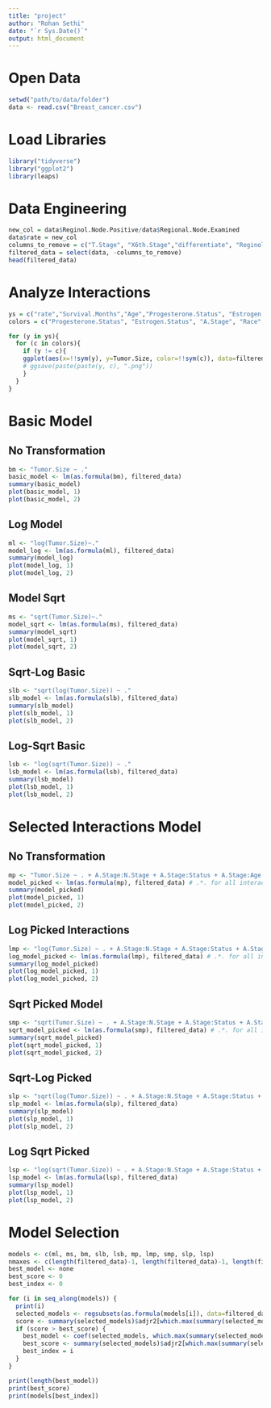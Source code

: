```yaml
---
title: "project"
author: "Rohan Sethi"
date: "`r Sys.Date()`"
output: html_document
---
```


# Open Data
```r
setwd("path/to/data/folder")
data <- read.csv("Breast_cancer.csv")
```

# Load Libraries
```r
library("tidyverse")
library("ggplot2")
library(leaps)
```

# Data Engineering
```r
new_col = data$Reginol.Node.Positive/data$Regional.Node.Examined
data$rate = new_col
columns_to_remove = c("T.Stage", "X6th.Stage","differentiate", "Reginol.Node.Positive", "Regional.Node.Examined")
filtered_data = select(data, -columns_to_remove)
head(filtered_data)
```
# Analyze Interactions
```r
ys = c("rate","Survival.Months","Age","Progesterone.Status", "Estrogen.Status", "A.Stage", "Race", "Marital.Status", "Grade", "N.Stage","Status")
colors = c("Progesterone.Status", "Estrogen.Status", "A.Stage", "Race", "Marital.Status", "Grade", "N.Stage","Status")

for (y in ys){
  for (c in colors){
    if (y != c){
    ggplot(aes(x=!!sym(y), y=Tumor.Size, color=!!sym(c)), data=filtered_data) + geom_point() + geom_smooth(method="lm")
    # ggsave(paste(paste(y, c), ".png"))
    }
  }
}
```


# Basic Model
## No Transformation
```r
bm <- "Tumor.Size ~ ."
basic_model <- lm(as.formula(bm), filtered_data)
summary(basic_model)
plot(basic_model, 1)
plot(basic_model, 2)
```
## Log Model
```r
ml <- "log(Tumor.Size)~."
model_log <- lm(as.formula(ml), filtered_data)
summary(model_log)
plot(model_log, 1)
plot(model_log, 2)
```

## Model Sqrt
```r
ms <- "sqrt(Tumor.Size)~."
model_sqrt <- lm(as.formula(ms), filtered_data)
summary(model_sqrt)
plot(model_sqrt, 1)
plot(model_sqrt, 2)
```
## Sqrt-Log Basic
```r
slb <- "sqrt(log(Tumor.Size)) ~ ."
slb_model <- lm(as.formula(slb), filtered_data)
summary(slb_model)
plot(slb_model, 1)
plot(slb_model, 2)
```
## Log-Sqrt Basic
```r
lsb <- "log(sqrt(Tumor.Size)) ~ ."
lsb_model <- lm(as.formula(lsb), filtered_data)
summary(lsb_model)
plot(lsb_model, 1)
plot(lsb_model, 2)
```


# Selected Interactions Model
## No Transformation
```r
mp <- "Tumor.Size ~ . + A.Stage:N.Stage + A.Stage:Status + A.Stage:Age + Grade:Age + Age:N.Stage + Age:Status + Estrogen.Status:Grade + Progesterone.Status:Estrogen.Status + A.Stage:Grade + A.Stage:N.Stage + A.Stage:rate + Grade:rate + N.Stage:rate + Status:rate + A.Stage:Survival.Months + Estrogen.Status + Survival.Months + Grade:Survival.Months + N.Stage:Survival.Months + Status:Survival.Months"
model_picked <- lm(as.formula(mp), filtered_data) # .*. for all interactions possible
summary(model_picked)
plot(model_picked, 1)
plot(model_picked, 2)
```
## Log Picked Interactions
```r
lmp <- "log(Tumor.Size) ~ . + A.Stage:N.Stage + A.Stage:Status + A.Stage:Age + Grade:Age + Age:N.Stage + Age:Status + Estrogen.Status:Grade + Progesterone.Status:Estrogen.Status + A.Stage:Grade + A.Stage:N.Stage + A.Stage:rate + Grade:rate + N.Stage:rate + Status:rate + A.Stage:Survival.Months + Estrogen.Status + Survival.Months + Grade:Survival.Months + N.Stage:Survival.Months + Status:Survival.Months"
log_model_picked <- lm(as.formula(lmp), filtered_data) # .*. for all interactions possible
summary(log_model_picked)
plot(log_model_picked, 1)
plot(log_model_picked, 2)
```
## Sqrt Picked Model
```r
smp <- "sqrt(Tumor.Size) ~ . + A.Stage:N.Stage + A.Stage:Status + A.Stage:Age + Grade:Age + Age:N.Stage + Age:Status + Estrogen.Status:Grade + Progesterone.Status:Estrogen.Status + A.Stage:Grade + A.Stage:N.Stage + A.Stage:rate + Grade:rate + N.Stage:rate + Status:rate + A.Stage:Survival.Months + Estrogen.Status + Survival.Months + Grade:Survival.Months + N.Stage:Survival.Months + Status:Survival.Months"
sqrt_model_picked <- lm(as.formula(smp), filtered_data) # .*. for all interactions possible
summary(sqrt_model_picked)
plot(sqrt_model_picked, 1)
plot(sqrt_model_picked, 2)
```
## Sqrt-Log Picked
```r
slp <- "sqrt(log(Tumor.Size)) ~ . + A.Stage:N.Stage + A.Stage:Status + A.Stage:Age + Grade:Age + Age:N.Stage + Age:Status + Estrogen.Status:Grade + Progesterone.Status:Estrogen.Status + A.Stage:Grade + A.Stage:N.Stage + A.Stage:rate + Grade:rate + N.Stage:rate + Status:rate + A.Stage:Survival.Months + Estrogen.Status + Survival.Months + Grade:Survival.Months + N.Stage:Survival.Months + Status:Survival.Months"
slp_model <- lm(as.formula(slp), filtered_data)
summary(slp_model)
plot(slp_model, 1)
plot(slp_model, 2)
```
## Log Sqrt Picked
```r
lsp <- "log(sqrt(Tumor.Size)) ~ . + A.Stage:N.Stage + A.Stage:Status + A.Stage:Age + Grade:Age + Age:N.Stage + Age:Status + Estrogen.Status:Grade + Progesterone.Status:Estrogen.Status + A.Stage:Grade + A.Stage:N.Stage + A.Stage:rate + Grade:rate + N.Stage:rate + Status:rate + A.Stage:Survival.Months + Estrogen.Status + Survival.Months + Grade:Survival.Months + N.Stage:Survival.Months + Status:Survival.Months"
lsp_model <- lm(as.formula(lsp), filtered_data)
summary(lsp_model)
plot(lsp_model, 1)
plot(lsp_model, 2)
```



# Model Selection
```r
models <- c(ml, ms, bm, slb, lsb, mp, lmp, smp, slp, lsp)
nmaxes <- c(length(filtered_data)-1, length(filtered_data)-1, length(filtered_data)-1, length(filtered_data)-1, length(filtered_data)-1, length(filtered_data)-1+20, length(filtered_data)-1+20, length(filtered_data)-1+20, length(filtered_data)-1+20, length(filtered_data)-1+20)
best_model <- none
best_score <- 0
best_index <- 0

for (i in seq_along(models)) {
  print(i)
  selected_models <- regsubsets(as.formula(models[i]), data=filtered_data, nvmax=nmaxes[i], method="seqrep")
  score <- summary(selected_models)$adjr2[which.max(summary(selected_models)$adjr2)]
  if (score > best_score) {
    best_model <- coef(selected_models, which.max(summary(selected_models)$adjr2))
    best_score <- summary(selected_models)$adjr2[which.max(summary(selected_models)$adjr2)]
    best_index = i
  }
}
```

```r
print(length(best_model))
print(best_score)
print(models[best_index])
```

